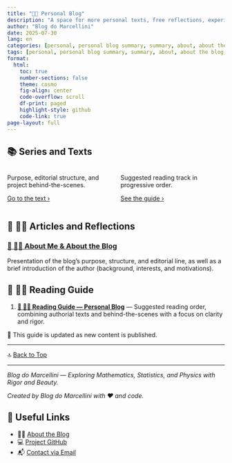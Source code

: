 ```yaml
---
title: "🧑‍🏫 Personal Blog"
description: "A space for more personal texts, free reflections, experience reports, behind-the-scenes of the blog, and author’s notes."
author: "Blog do Marcellini"
date: 2025-07-30
lang: en
categories: [personal, personal blog summary, summary, about, about the blog, about me]
tags: [personal, personal blog summary, summary, about, about the blog, about me]
format:
  html:
    toc: true
    number-sections: false
    theme: cosmo
    fig-align: center
    code-overflow: scroll
    df-print: paged
    highlight-style: github
    code-link: true
page-layout: full
---
```


## 📚 Series and Texts

::: {.columns}
::: {.column width="50%"}
::: {.callout-note title="📘 🧑‍🏫 About Me & About the Blog"}
Purpose, editorial structure, and project behind-the-scenes.

[Go to the text ›](about-the-blog.qmd){.button .button-outline}
:::
:::
::: {.column width="50%"}
::: {.callout-tip title="🧭 Personal Blog Guide"}
Suggested reading track in progressive order.

[See the guide ›](guide-personal.qmd){.button .button-outline}
:::
:::
:::

## 📘 🧑‍🏫 Articles and Reflections

### [📘 🧑‍🏫 About Me & About the Blog](about-the-blog.qmd)
Presentation of the blog’s purpose, structure, and editorial line, as well as a brief introduction of the author (background, interests, and motivations).

## 🧭 🧑‍🏫 Reading Guide

1. **[🧭 🧑‍🏫 Reading Guide — Personal Blog](guide-personal.qmd)** — Suggested reading order, combining authorial texts and behind-the-scenes with a focus on clarity and rigor.

📌 This guide is updated as new content is published.

---

🔝 [Back to Top](#top)

---

*Blog do Marcellini — Exploring Mathematics, Statistics, and Physics with Rigor and Beauty.*

:::{.callout-note}
*Created by Blog do Marcellini with ❤️ and code.*
:::

## 🔗 Useful Links

- 🧑‍🏫 [About the Blog](about-the-blog.qmd)  
- 💻 <a href="https://github.com/marcellini-celso/blog-marcellini-en.git" target="_blank">Project GitHub</a>  
- 📬 [Contact via Email](mailto:prof.marcellini@gmail.com)  

